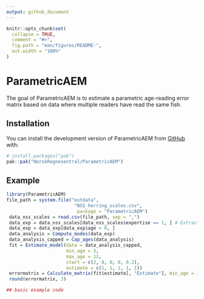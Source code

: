 ```yaml
---
output: github_document
---
```


<!-- README.md is generated from README.Rmd. Please edit that file -->

```r
knitr::opts_chunk$set(
  collapse = TRUE,
  comment = "#>",
  fig.path = "man/figures/README-",
  out.width = "100%"
)
```

# ParametricAEM

<!-- badges: start -->
<!-- badges: end -->

The goal of ParametricAEM is to estimate a parametric age-reading error matrix based on data where multiple readers have read the same fish. 

## Installation

You can install the development version of ParametricAEM from [GitHub](https://github.com/) with:

``` r
# install.packages("pak")
pak::pak("NorskRegnesentral/ParametricAEM")
```

## Example

```r
library(ParametricAEM)
file_path = system.file("extdata",
                         "NSS_herring_scales.csv",
                          package = "ParametricAEM")
 data_nss_scales = read.csv(file_path, sep = ",")
 data_exp = data_nss_scales[data_nss_scales$expertise == 1, ] # Extract experts
 data_exp = data_exp[data_exp$age > 0, ]
 data_analysis = Compute_modes(data_exp)
 data_analysis_capped = Cap_ages(data_analysis)
 fit = Estimate_model(data = data_analysis_capped,
                      min_age = 3,
                      max_age = 12,
                      start = c(2, 0, 0, 0, 0.2),
                      estimate = c(1, 1, 1, 1, 1))
 errormatrix = Calculate_matrix(fit$estimate[, "Estimate"], min_age = 3, max_age = 12)
 round(errormatrix, 3)

## basic example code
```

